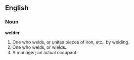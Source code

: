 ==English==

===Noun===

'''welder'''

#One who welds, or unites pieces of iron, etc., by welding.
#One who welds, or wields.
#A manager; an actual occupant.